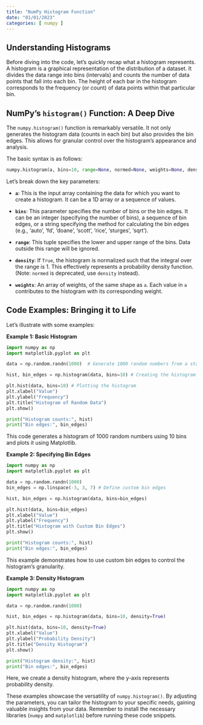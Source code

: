 ```yaml
---
title: "NumPy Histogram Function"
date: "01/01/2023"
categories: [ numpy ]
---
```


## Understanding Histograms

Before diving into the code, let's quickly recap what a histogram represents.  A histogram is a graphical representation of the distribution of a dataset. It divides the data range into bins (intervals) and counts the number of data points that fall into each bin. The height of each bar in the histogram corresponds to the frequency (or count) of data points within that particular bin.


## NumPy's `histogram()` Function: A Deep Dive

The `numpy.histogram()` function is remarkably versatile. It not only generates the histogram data (counts in each bin) but also provides the bin edges. This allows for granular control over the histogram's appearance and analysis.

The basic syntax is as follows:

```python
numpy.histogram(a, bins=10, range=None, normed=None, weights=None, density=None)
```

Let's break down the key parameters:

* **`a`**: This is the input array containing the data for which you want to create a histogram.  It can be a 1D array or a sequence of values.

* **`bins`**: This parameter specifies the number of bins or the bin edges. It can be an integer (specifying the number of bins), a sequence of bin edges, or a string specifying the method for calculating the bin edges (e.g., 'auto', 'fd', 'doane', 'scott', 'rice', 'sturges', 'sqrt').

* **`range`**: This tuple specifies the lower and upper range of the bins.  Data outside this range will be ignored.

* **`density`**: If `True`, the histogram is normalized such that the integral over the range is 1.  This effectively represents a probability density function.  (Note: `normed` is deprecated, use `density` instead).

* **`weights`**:  An array of weights, of the same shape as `a`. Each value in `a` contributes to the histogram with its corresponding weight.



## Code Examples: Bringing it to Life

Let's illustrate with some examples:

**Example 1: Basic Histogram**

```python
import numpy as np
import matplotlib.pyplot as plt

data = np.random.randn(1000)  # Generate 1000 random numbers from a standard normal distribution

hist, bin_edges = np.histogram(data, bins=10) # Creating the histogram with 10 bins

plt.hist(data, bins=10) # Plotting the histogram
plt.xlabel("Value")
plt.ylabel("Frequency")
plt.title("Histogram of Random Data")
plt.show()

print("Histogram counts:", hist)
print("Bin edges:", bin_edges)
```

This code generates a histogram of 1000 random numbers using 10 bins and plots it using Matplotlib.


**Example 2: Specifying Bin Edges**

```python
import numpy as np
import matplotlib.pyplot as plt

data = np.random.randn(1000)
bin_edges = np.linspace(-3, 3, 7) # Define custom bin edges

hist, bin_edges = np.histogram(data, bins=bin_edges)

plt.hist(data, bins=bin_edges)
plt.xlabel("Value")
plt.ylabel("Frequency")
plt.title("Histogram with Custom Bin Edges")
plt.show()

print("Histogram counts:", hist)
print("Bin edges:", bin_edges)

```

This example demonstrates how to use custom bin edges to control the histogram's granularity.


**Example 3: Density Histogram**

```python
import numpy as np
import matplotlib.pyplot as plt

data = np.random.randn(1000)

hist, bin_edges = np.histogram(data, bins=10, density=True)

plt.hist(data, bins=10, density=True)
plt.xlabel("Value")
plt.ylabel("Probability Density")
plt.title("Density Histogram")
plt.show()

print("Histogram density:", hist)
print("Bin edges:", bin_edges)
```

Here, we create a density histogram, where the y-axis represents probability density.


These examples showcase the versatility of `numpy.histogram()`. By adjusting the parameters, you can tailor the histogram to your specific needs, gaining valuable insights from your data.  Remember to install the necessary libraries (`numpy` and `matplotlib`) before running these code snippets.

